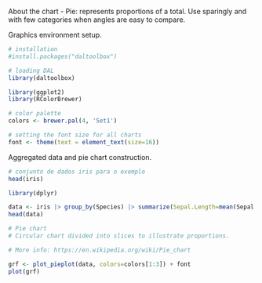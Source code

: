 About the chart
- Pie: represents proportions of a total. Use sparingly and with few categories when angles are easy to compare.

Graphics environment setup.
```r
# installation 
#install.packages("daltoolbox")

# loading DAL
library(daltoolbox) 
```

```r
library(ggplot2)
library(RColorBrewer)

# color palette
colors <- brewer.pal(4, 'Set1')

# setting the font size for all charts
font <- theme(text = element_text(size=16))
```

Aggregated data and pie chart construction.
```r
# conjunto de dados iris para o exemplo
head(iris)
```

```r
library(dplyr)

data <- iris |> group_by(Species) |> summarize(Sepal.Length=mean(Sepal.Length))
head(data)
```

```r
# Pie chart
# Circular chart divided into slices to illustrate proportions.

# More info: https://en.wikipedia.org/wiki/Pie_chart

grf <- plot_pieplot(data, colors=colors[1:3]) + font
plot(grf)
```
